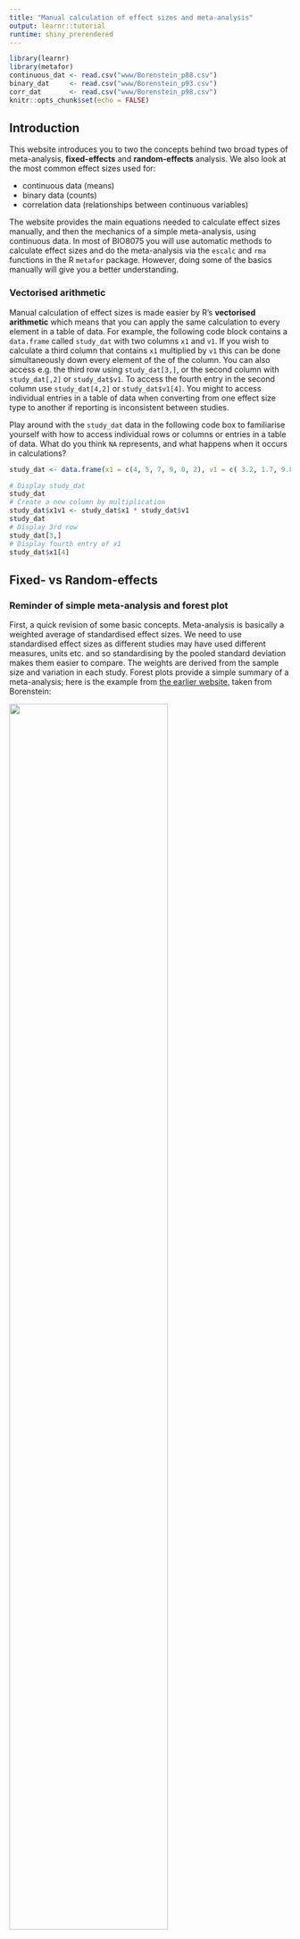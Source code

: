 ```yaml
---
title: "Manual calculation of effect sizes and meta-analysis"
output: learnr::tutorial
runtime: shiny_prerendered
---
```


```r
library(learnr)
library(metafor)
continuous_dat <- read.csv("www/Borenstein_p88.csv")
binary_dat     <- read.csv("www/Borenstein_p93.csv")
corr_dat       <- read.csv("www/Borenstein_p98.csv")
knitr::opts_chunk$set(echo = FALSE)
```


## Introduction
This website introduces you to two the concepts behind two broad types of meta-analysis, **fixed-effects** and **random-effects** analysis. We also look at the most common effect sizes used for:

* continuous data (means)
* binary data (counts)
* correlation data (relationships between continuous variables)

The website provides the main equations needed to calculate effect sizes manually, and then the mechanics of a simple meta-analysis, using continuous data. In most of BIO8075 you will use automatic methods to calculate effect sizes and do the meta-analysis via the `escalc` and `rma` functions in the R `metafor` package. However, doing some of the basics manually will give you a better understanding.

### Vectorised arithmetic
Manual calculation of effect sizes is made easier by R's **vectorised arithmetic** which means that you can apply the same  calculation to every element in a table of data. For example, the following code block contains a `data.frame` called `study_dat` with two columns `x1` and `v1`. If you wish to calculate a third column that contains `x1` multiplied by `v1` this can be done simultaneously down every element of the of the column. You can also access e.g. the third row using `study_dat[3,]`, or the second column with `study_dat[,2]` or `study_dat$v1`. To access the fourth entry in the second column use `study_dat[4,2]` or `study_dat$v1[4]`. You might to access individual entries in a table of data when converting from one effect size type to another if reporting is inconsistent between studies.

Play around with the `study_dat` data in the following code box to familiarise yourself with how to access individual rows or columns or entries in a table of data. What do you think `NA` represents, and what happens when it occurs in calculations?

```r
study_dat <- data.frame(x1 = c(4, 5, 7, 9, 0, 2), v1 = c( 3.2, 1.7, 9.8, NA, 4.0, 3.3))
```

```r
# Display study_dat
study_dat
# Create a new column by multiplication
study_dat$x1v1 <- study_dat$x1 * study_dat$v1
study_dat
# Display 3rd row
study_dat[3,]
# Display fourth entry of x1
study_dat$x1[4]
```

## Fixed- vs Random-effects
### Reminder of simple meta-analysis and forest plot
First, a quick revision of some basic concepts. Meta-analysis is basically a weighted average of standardised effect sizes. We need to use standardised effect sizes as different studies may have used different measures, units etc. and so standardising by the pooled standard deviation makes them easier to compare. The weights are derived from the sample size and variation in each study. Forest plots provide a simple summary of a meta-analysis; here is the example from [the earlier website](https://naturalandenvironmentalscience.shinyapps.io/Effectsizes/#section-interactive-forest-plot-of-meta-analysis), taken from Borenstein:

![](www/forest_fig_1.png){width=75%}

Here the squares represent the standardised effect size for the individual studies and the size of the squares their weights. The diamond represents the overall weighted average of the effect size, and the width of the diamond represents the degree of uncertaintity about the overall estimate.

### Fixed-effects meta-analysis
In a fixed effect analysis, all the studies are assumed to have the same ‘true’ effect, and all the factors that could influence the effect size are the same in all the studies. However, there is still sampling error, which is reflected in the different results for each study The study weights are assigned as the inverse of the variance of each study. This can be summed up in the following diagram:

![](www/fixed_fig_11_1_11_2.png){width=75%}

So the key point with a fixed-effect model is that the observed effect $Y_i$ for any given study $i$ is:

$$Y_i = \theta + \epsilon_i$$
where $\theta$ (Greek letter _theta_) is the overall "population" mean and $\epsilon_i$ (Greek letter _epsilon_) is the sampling error (which might be positive or negative). Have a look at [this  website](https://naturalandenvironmentalscience.shinyapps.io/Effectsizes/#section-populations-and-samples) to remind yourself of populations and samples.

### Random effects models
One problem with the fixed-effect method is that it assumes that all the studies are identical, and that the real effect size is the same in all the studies. Of course in reality this is unlikely to be true. The underlying effect sizes are likely to differ.  For example, survival of an endangered mammal population as a result of a management intervention may partly depend on the age of the mammals in the different populations in each of the different studies, as well as the actual management intervention. The diagram below shows the true effect sizes (0.55, 0.65 and 0.50) in three studies, assuming no observation error whatsoever, $\delta_1$, $\delta_2$ and $\delta_3$. The curve represents the normal distribution around all true effects.

![](www/rand_effect_fig_12_2.png){width=75%}

Of course in reality, there is observation error, so for our third study there is both the sampling error, shown as $\epsilon_3$ below which is the difference of what was observed, $Y_3$ and the true effect size $\delta_3$ in that study. The study effect size differs from the overall effect size for all studies by $\zeta_3$ as shown below:

![](www/rand_effect_fig_12_3.png){width=75%}

So, we can say that the observed effect $Y_i$ for any study is given by the grand mean $\mu$ (Greek letter _mu_), the deviation of the study's true effect from the grand mean $\zeta_i$ (Greek letter _zeta_), and the sampling error in that study $\epsilon_i$ (Greek letter _epsilon_):

$$Y_i = \mu + \zeta_i + \epsilon_i$$
This equation covers both within-study variation $\epsilon_i$ and between-study variation $\zeta_i$.

## Effect sizes for continuous data
For this example we will use a set of data in Borenstein page 88, in which there are six studies, for which we know the **means, standard deviations and sample sizes** of two interventions, treatment `T` and the control `C`. These are three commonly used effect sizes for continuous data:

* Standardised mean difference _d_
* Hedge's _g_ (bias corrected)
* Response ratios (log-transformed)

You might be wondering why we can't simply use the raw (unstandardised) difference between the means. There might be some exceptions where this can be used, for example all the studies have similar variances, and all the studies use precisely the same scale of measurement etc. In practice, these prerequisites are rarely met with ecological data.

The relevant data are contained in the R `data.frame` called `continuous_dat`:

```r
print(continuous_dat)
```


### Standardised mean difference _d_
First we want to calculate the standardised mean difference _d_ for
treatment and control in each study, which is done via:

$$d=\frac{\overline{X_1}-\overline{X_2}}{S_{within}}$$

where $\overline{X_1}$ and $\overline{X_2}$ are the means of the Treatment and Control of the study, and ${S_{within}}$ is the within-groups standard deviation. The latter can be calculated from:

$$S_{within}=\sqrt{\frac{(n_1-1)S^2_1 + (n2-1)S^2_2}  {n_1 + n_2 - 2}}$$

where $n_1$ and $n_2$ are the numbers of replicates for the two treatments in the study, whilst $S^2_1$ and $S^2_1$ are the respective standard deviations. We can easily calculate these two values for the first study, by Carroll, in R:

```r
S_within_Carroll <- sqrt(((60-1)*22^2 +(60-1)*20^2) / (60 + 60 -2))
d_Carroll        <- (94 - 92) / S_within_Carroll
S_within_Carroll
d_Carroll


```

It would take a long time too long to do each calculation for every study, so this is where the vectorised arithmetic is useful, so you can find the results for all the studies simultaneously:

```r
S_within <- sqrt(((continuous_dat$T_n-1)*continuous_dat$T_SD^2 + (continuous_dat$C_n-1)*continuous_dat$C_SD^2) / 
                   (continuous_dat$T_n + continuous_dat$C_n -2))
d       <- (continuous_dat$T_mean - continuous_dat$C_mean) / S_within
cbind(S_within, d)

```

In above table `S_within` is the within-groups standard deviation, and _d_ is the standardised mean difference. We now want to calculate the variance of this standardised mean difference, $V_d$ :

$$V_d = \frac{n_1 + n_2}{n_1n_2}+\frac{d^2}{2(n_1+n_2)}$$

In the above equation, the first term on the right, $\frac{n_1 + n_2}{n_1n_2}$, represents the uncertainty in the difference betweens the means, $\overline{X_1}-\overline{X_2}$ . The second term on the right, $\frac{d^2}{2(n_1+n_2)}$, reflects the uncertainty of our estimate in the within-groups standard deviation $S_{within}$, calculated earlier.

We can calculate $V_d$ for the Carroll study first:

```r
S_within_Carroll <- sqrt(((60-1)*22^2 +(60-1)*20^2) / (60 + 60 -2))
d_Carroll        <- (94 - 92) / S_within_Carroll

```

```r
Vd_Carroll <- (60+60)/(60*60) + d_Carroll^2/(2*(60+60))
Vd_Carroll

```
Again, you have to be careful with brackets to ensure that the additions and multiplications etc. are down in the correct order.

`d_Carroll` represents _d_ or the standardised mean difference, also known as _Cohen's d_ .  Unfortunately _d_ has a slight bias in small sample sizes, and so needs to be fixed with a correction factor _J_ to calculate _g_ or _Hedge's g_, which is a more robust measure of the standardised mean difference. Most meta-analyses use _Hedge's g_ automatically, and the correction is easy to calculate:

$$J = 1 - \frac{3}{4df -1}$$
where $df$ is the degrees of freedom used to estimate $S_{within}$, which for two independent groups is simply $n_1+n_2-2$ (see equation fo $S_{within})$).

### Hedge's _g_ 
The standardised mean difference _d_ is less reliable for studies of small sample size. For this reason, _Hedge's g_ is often a preferred effect size data, as it contains a "bias correction" term _J_:

$$g = J . d$$
Whilst the bias-correct variance $V_g$ is:
$$V_g = J^2 . V_d$$

We can now readily do these calculations in R for the Carroll study:

```r
S_within_Carroll <- sqrt(((60-1)*22^2 +(60-1)*20^2) / (60 + 60 -2))
d_Carroll        <- (94 - 92) / S_within_Carroll
Vd_Carroll <- (60+60)/(60*60) + d_Carroll^2/(2*(60+60))

```

```r
 # There were 60 replicates in each T and C
J_Carroll <- 1 - (3/(4 * 118 - 1))
g_Carroll <- J_Carroll * d_Carroll
Vg_Carroll <- J_Carroll^2 * Vd_Carroll
J_Carroll
g_Carroll
Vg_Carroll
```

Obviously, it would take a long time to calculate each of these values for all the studies separately, but again we can take advantage of R's vectorised system to calculate _J_ and _Hedge's g_ for all the studies in one go:

```r
S_within <- sqrt(((continuous_dat$T_n-1)*continuous_dat$T_SD^2 +
                   (continuous_dat$C_n-1)*continuous_dat$C_SD^2) / 
                   (continuous_dat$T_n + continuous_dat$C_n -2))
d       <- (continuous_dat$T_mean - continuous_dat$C_mean) / S_within

```


```r
J <- 1 - (3 / (4 * (continuous_dat$T_n + continuous_dat$C_n - 2) -1))
g <- J * d
Vd <- (continuous_dat$T_n+continuous_dat$C_n)/(continuous_dat$T_n*continuous_dat$C_n) +
   d^2/(2*(continuous_dat$T_n+continuous_dat$C_n))
Vg <- J^2 * Vd
cbind(J, d, g, Vd, Vg)

```

You can see from the above that the bias-correction values, _J_ are all near 1.0, but it is lower for the 3rd study, which has the smallest number of samples.  Values of J near to 1.0 indicate that less bias-correction is needed.

### Response ratios
Where the outcome of the experiment or study is on a real physical scale, such as animal weight, tree height etc. with a true zero (no negative numbers possible) then the ratio of the two means (e.g. intervention and control) provides a useful and relatively straightforward effect size measurement. For the reasons outlined [here](https://naturalandenvironmentalscience.shinyapps.io/Effectsizes/#section-how-to-measure-effect-sizes) these are usually log-transformed, so that they are symmetrical and more likely to be normally distributed.

![](www/response_ratios_fig_4.1.png){width=75%}

Thus, the log response ratio is:

$$ln(RR)=\frac{\bar{X_1}}{\bar{X_2}}$$

using logarithms to base $e$.

### Which continuous measure to use?
Hedge's _g_ and response ratios are the two most widely used metrics used in ecology. Both can be implemented in `metafor` for ease of calculation. There is some recent evidence that response ratios are more robust where there are big differences in the variance between studies; see Becky Spake's [recent paper in Ecology Letters](https://doi.org/10.1111/ele.13641) that she described in her seminar earlier in November.

## Manual meta-analysis of continuous data
### Overall weights W
Remember that in a meta-analysis you are basically calculating a weighted mean of the effect sizes. In this example we will use **Hedge's _g_** (bias-corrected standardised mean differences) for the individual studies from a systematic review. 

Now that we have calculated the bias-corrected variance $V_g$ we can readily calculate the weight _W_ for an individual study:

$$W = \frac{1}{V_{g}}$$

Again, this is very simple to calculate for all the studies simultaneously using R's vectorised arithmetic:

```r
J <- 1 - (3 / (4 * (continuous_dat$T_n + continuous_dat$C_n - 2) -1))
g <- J * d
Vd <- (continuous_dat$T_n+continuous_dat$C_n)/(continuous_dat$T_n*continuous_dat$C_n) +
   d^2/(2*(continuous_dat$T_n+continuous_dat$C_n))
Vg <- J^2 * Vd

```

```r
W <- 1 / Vg
cbind(continuous_dat$T_n, Vd, W)

```

Notice how the weights are related to the sample size and the variance, so for example study 4, which has 200 replicates per treatment, has a weight much higher than the others. The lowest weight is, however, given to study 4, within only 40 replicates, and the highest variance.

To finish, we calculate the weighted mean, _M_, based on the sum of weights multipled by the standardised effect sizes, divided by the sum of the weights:

$$M = \frac{\sum_{i=1}^{k}W_ig_i}{\sum_{i=1}^{k}W_i}$$
where:

* $W_i$ are the weights for study number $1$ to study number $k$
* $g_i$ are the Hedge's _g_ for each study
* $\sum$ Greek letter (sigma) for sum

This equation may look threatening at first, but it simply indicates that for each study (i = 1 to k, where k is 6 for this example) we carry out multiplications and additions.  The $\sum_{}$ sign indicates summation.  Again, the whole set of calculations can easily be done in R via vectorised arithmetic:

```r
S_within <- sqrt(((continuous_dat$T_n-1)*continuous_dat$T_SD^2 +
                   (continuous_dat$C_n-1)*continuous_dat$C_SD^2) / 
                   (continuous_dat$T_n + continuous_dat$C_n -2))
d       <- (continuous_dat$T_mean - continuous_dat$C_mean) / S_within

J <- 1 - (3 / (4 * (continuous_dat$T_n + continuous_dat$C_n - 2) -1))
g <- J * d
Vd <- (continuous_dat$T_n+continuous_dat$C_n)/(continuous_dat$T_n*continuous_dat$C_n) +
   d^2/(2*(continuous_dat$T_n+continuous_dat$C_n))
Vg <- J^2 * Vd
W <- 1 / Vg
```

```r
M <- sum(W * g) / sum(W)
M

```

This use of Hedge's _g_ gives an **overall standardised mean difference**, weighted for size of the different studies, with a bias-correction for studies with small numbers of replicates.

## Effect sizes for binary data
Often studies will report binary data, such as ‘dead’ or ‘alive’, ‘present’ or ‘absent’ etc. The three main ones for binary data are:

* Risk ratio
* Odds ratio
* Risk difference

The `metafor` package can handle all three type of effect size. The data will often be presented in the form of a 2 x 2 table in a single published study, although you would typically need to reformat the data to one row per study for a meta-analysis. Taking the example from page 33 of Borenstein:

| Intervention | Events | Non-events | N |
|:------------:|:----:|:-----:|:--:|
| Treated | A | B | $n_1$ |
| Control | C | D | $n_2$ |

then imagine you had a sample size of 100 for each of the two interventions:

| Intervention | Dead | Alive | N |
|:------------:|:----:|:-----:|:--:|
| Treated | 5 | 95 | 100 |
| Control | 10 | 90 | 100 |

Let's now look at these data for the three possible effect sizes

### Risk ratios
We have already looked at an example of **risk ratios** [in this website](https://naturalandenvironmentalscience.shinyapps.io/Effectsizes/#section-interactive-forest-plot-of-meta-analysis) and in ecological and conservation surveys if you are particularly interested in the risk of extinction for example, then these might be an appropriate measure.

In our Treated group above the risk of death is 5/100 = 0.05, whilst for the Control it is 10/100 = 0.10. Hence the risk ratio 0.05/0.10 = 0.5  Risk ratios are fairly intuitive, with values of less than 1.0 indicating the risk is lower in the control, a value of 1.0 indicates no difference, and value of greater than 1.0 indicates higher risk in the control. As explained before, to keep everything symmetrical the (natural) log is usually taken. **Note** In R the function for natural logarithms is `log()`.

![](www/risk_ratios_fig_5_1.png){width=75%}

$$RiskRatio=\frac{A/n_1}{C/n_2}$$

and

$$LogRiskRatio=ln(RiskRatio)$$

The variance is approximately:

$$V_{LogRiskRatio}=\frac{1}{A}-\frac{1}{n_1}+\frac{1}{C}-\frac{1}{n_2}$$

with an approximation of the standard error being

$$SE_{LogRiskRatio}=\sqrt{V_{LogRiskRatio}}$$

In this code box we can now easily complete these calculations:

```r
logRR <- log((5/100)/(10/100))
logRR
VRR   <- 1/5 - 1/100 + 1/10 - 1/100
VRR
VSE   <- sqrt(VRR)
VSE
```


### Odds ratios
The odds of death in our Treated group is 5/95=0.0526, and the odds of death in the Control is 10/90=0.1111  The odds ratio is therefore 0.0526/0.1111 = 0.4737  Again the log odds ratio is often used.

![](www/odds_ratios_fig_5_2.png){width=75%}

Formally, the equation is:

$$OddsRatio=\frac{AD}{BC}$$

Like most people I don't find this as intuitive as Risk Ratios, but odds ratios have certain statistical advantages, so you should be familiar with them. For completeness:

$$LogOddsRatio=ln(OddsRatio)$$

with the variance given by:

$$V_{LogOddsRatio}=\frac{1}{A}+\frac{1}{B}+\frac{1}{C}+\frac{1}{D}$$

and standard error:

$$SE_{LogOddsRatio}=\sqrt{V_{LogOddsRatio}}$$

Again, these calculations are simple to complete in R:

```r
LogOR  <- log((5 * 90)/(95 * 10))
LogOR
VOR    <- 1/5 + 1/95 + 1/10 + 1/90
VOR
SEOR   <- sqrt(VOR)
SEOR
```


For both risk ratios and odds ratios it doesn't matter whether you pick 'Treated' or 'Control' as your numerator, as long as you are consistent across all your studies.

### Risk differences
This is the difference between two risks, and we work in the original units without log-transformation:

$$RiskDifference=(\frac{A}{n_1})-(\frac{C}{n_2})$$

the variance is:

$$V_{RiskDifference}=\frac{AB}{n_1^3}+\frac{CD}{n_2^3}$$

and the standard error is:

$$SE_{RiskDifference}=\sqrt{V_{RiskDifference}}$$

These calculations are shown in the code block below:

```r
RD <- (5/100) - (10/100)
RD
VRD <- 5*95/100^3 + 10*90/100^3 # Note use of ^3 to raise to cube
VRD
SERD <- sqrt(VRD)
SERD
```

### Which binary metric to choose?
Risk ratios and odds ratios are most commonly used, as they are **relative** measures and not affected by the absolute size of the baseline against which you are comparing. Risk ratios are probably easier to interpret than odds ratios; you will learn how to compute both in `metafor`.

## Effect sizes for correlations
Most ecologists are very familiar with correlation, as it is a relatively simple statistic, widely reported. The "population" correlation is usually represented by the Greek letter $\rho$ (Greek letter _rho_) whilst the "sample" correlation, that is what is actually reported in any study, is indicated via _r_.   However, in meta-analysis the correlation coefficients _r_ are usually converted to Fisher's _z_ scale (the terminology is a little confusing, as this is not the same as the _z_ values used in some statistics tests). The values are then back-converted to the original _r_ values for final presentation of the meta-analysis results. The process is shown schematically below:

![](www/correl_fisher_z_fig_6_1.png){width=75%}

and Fisher's _z_ scale values can be calculated as:

$$z=0.5 \times \ln\bigg(\frac{1+r}{1-r}\bigg)$$
and the back-transformation to the original correlation units is:

$$r=\frac{e^{2z}-1}{e^{2z}+1}$$
Again we will use one of the example datasets from Borenstein, so that if you want to undertake the entire analysis by hand to gain greater insights you a free to do so.  First, import the data:

```r
corr_dat

```

There are six studies; to manually calculate Fisher's _z_ transformed value for the first study by Fonda, we simply need to calculate:

$$z_1 = 0.5 \times \ln\bigg(\frac{1+0.50}{1-0.50}\bigg)$$

which can be calculated in R; remember that in R the function `log()` is for natural logs, whereas the function `log10()` is for logs to base-10:

```r
z_Fonda <- 0.5 * log((1+corr_dat$Correlation[1])/(1-corr_dat$Correlation[1]))
z_Fonda

```

This is quite cumbersome for one study, but fortunately the calculations can be done automatically within `metafor`.